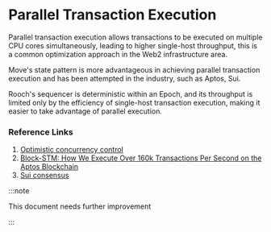 # Parallel Transaction Execution

Parallel transaction execution allows transactions to be executed on multiple CPU cores simultaneously, leading to higher single-host throughput, this is a common optimization approach in the Web2 infrastructure area.

Move's state pattern is more advantageous in achieving parallel transaction execution and has been attempted in the industry, such as Aptos, Sui.

Rooch's sequencer is deterministic within an Epoch, and its throughput is limited only by the efficiency of single-host transaction execution, making it easier to take advantage of parallel execution.

### Reference Links
1. [Optimistic concurrency control](https://en.wikipedia.org/wiki/Optimistic_concurrency_control)
2. [Block-STM: How We Execute Over 160k Transactions Per Second on the Aptos Blockchain](https://medium.com/aptoslabs/block-stm-how-we-execute-over-160k-transactions-per-second-on-the-aptos-blockchain-3b003657e4ba)
3. [Sui consensus](https://docs.sui.io/learn/architecture/consensus)


:::note

This document needs further improvement

:::